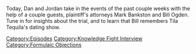 {{DEFAULTSORT:
    #_EPISODE_0712:The Decompression Session
}}{{Episode
    | title           = The Decompression Session
    | caption         = [https://knowledgefight.libsyn.com/712-the-decompression-session Listen to this episode on Libsyn]
    | episodeNumber   = 712
    | length          = 01:32:31
    | airDate         = August 8, 2022
    | previousEpisode = [[711: August 2, 2022]]
    | nextEpisode     = [[713: Chatting With Becca Lewis]]
}}

{{Stub}}

Today, Dan and Jordan take in the events of the past couple weeks with the help of a couple guests, plaintiff's attorneys Mark Bankston and Bill Ogden.  Tune in for insights about the trial, and to learn that Bill remembers Tila Tequila's dating show.

[[Category:Episodes]]
[[Category:Knowledge Fight Interview]]
[[Category:Formulaic Objections]]